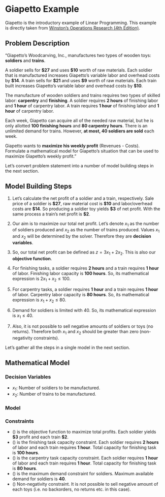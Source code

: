 # Giapetto Example

Giapetto is the introductory example of Linear Programming. This example is directly taken from [Winston's Operations Research (4th Edition)](https://www.amazon.com/Operations-Research-Applications-Algorithms-InfoTrac/dp/0534380581).


## Problem Description

"Giapetto's Woodcarving, Inc., manufactures two types of wooden toys: **soldiers** and **trains**.

A soldier sells for **\$27** and uses **\$10** worth of raw materials. Each soldier that is manufactured increases Giapetto's variable labor and overhead costs by **\$14**. A train sells for **\$21** and uses **\$9** worth of raw materials. Each train built increases Giapetto's variable labor and overhead costs by **\$10**.

The manufacture of wooden soldiers and trains requires two types of skilled labor: **carpentry** and **finishing**. A soldier requires **2 hours** of finishing labor and **1 hour** of carpentry labor. A train requires **1 hour** of finishing labor and **1 hour** of carpentry labor.

Each week, Giapetto can acquire all of the needed raw material, but he is only allotted **100 finishing hours** and **80 carpentry hours**. There is an unlimited demand for trains. However, **at most, 40 soldiers are sold** each week.

Giapetto wants to **maximize his weekly profit** (Revenues - Costs). Formulate a mathematical model for Giapetto's situation that can be used to maximize Giapetto's weekly profit."

Let's convert problem statement into a number of model building steps in the next section.

## Model Building Steps

1. Let's calculate the net profit of a soldier and a train, respectively. Sale price of a soldier is **\$27**, raw material cost is **\$10** and labor/overhead costs are **\$14**. So producing a soldier toy yields **\$3** of net profit. With the same process a train's net profit is **\$2**. 

2. Our aim is to maximize our total net profit. Let's denote $x_{1}$ as the number of soldiers produced and $x_{2}$ as the number of trains produced. Values $x_{1}$ and $x_{2}$ will be determined by the solver. Therefore they are **decision variables**. 

3. So, our total net profit can be defined as $z = 3x_{1} + 2x_{2}$. This is also our **objective function**. 

4. For finishing tasks, a soldier requires **2 hours** and a train requires **1 hour** of labor. Finishing labor capacity is **100 hours**. So, its mathematical expression is $2x_{1} + x_{2} \le 100$.

5. For carpentry tasks, a soldier requires **1 hour** and a train requires **1 hour** of labor. Carpentry labor capacity is **80 hours**. So, its mathematical expression is $x_{1} + x_{2} \le 80$.

6. Demand for soldiers is limited with 40. So, its mathematical expression is $x_{1} \le 40$.

7. Also, it is not possible to sell negative amounts of soldiers or toys (no returns). Therefore both $x_{1}$ and $x_{2}$ should be greater than zero (non-negativity constraints).

Let's gather all the steps in a single model in the next section.

## Mathematical Model

### Decision Variables

+ $x_1$: Number of soldiers to be manufactured.  
+ $x_2$: Number of trains to be manufactured.

### Model

\begin{gather}
\max z = 3x_{1} + 2x_{2} \label{eq:obj.fun} \\
s.t. \nonumber \\
2x_{1} + x_{2} \le 100 \label{eq:finishing.constraint} \\
x_{1} + x_{2} \le 80 \label{eq:carpentry.constraint}\\
x_{1} \le 40 \label{eq:demand.constraint}\\
x_{1},x_{2} \ge 0 \label{eq:non-negativity}\\
\end{gather}

### Constraints

+ (\ref{eq:obj.fun}) is the objective function to maximize total profits. Each soldier yields **\$3** profit and each train **\$2**.
+ (\ref{eq:finishing.constraint}) is the finishing task capacity constraint. Each soldier requires **2 hours** of labor and each train requires **1 hour**. Total capacity for finishing task is **100 hours**.
+ (\ref{eq:carpentry.constraint}) is the carpentry task capacity constraint. Each soldier requires **1 hour** of labor and each train requires **1 hour**. Total capacity for finishing task is **80 hours**.
+ (\ref{eq:demand.constraint}) is the maximum demand constraint for soldiers. Maximum available demand for soldiers is **40**.
+ (\ref{eq:non-negativity}) Non-negativity constraint. It is not possible to sell negative amount of each toys (i.e. no backorders, no returns etc. in this case).
